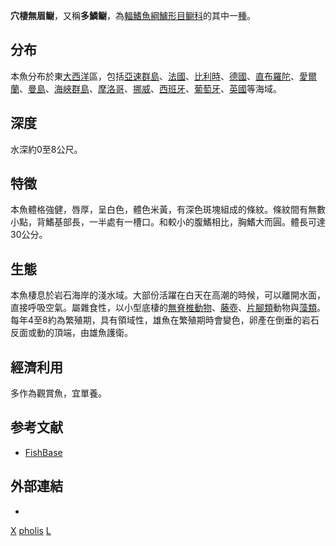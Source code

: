 {{Speciesbox
| taxon = Lipophrys pholis
| binomial_authority = [[Linnaeus|Linnaeus]], 1758
| status = NE
| synonyms = *''Blennius bufo''<br /><small>Lowe, 1843</small>
*''Blennius pholis''<br /><small>Linnaeus, 1758</small>
*''Lipophris pholis''<br /><small>Linnaeus, 1758</small>
*''Lipophrys pholys''<br /><small>Linnaeus, 1758</small>
*''Pholis bufo''<br /><small>Lowe, 1843</small>
*''Pholis carolinus''<br /><small>Valenciennes, 1836</small>
*''Pholis laevis''<br /><small>Fleming, 1828</small>
}}   

'''穴棲無眉鳚'''，又稱'''多鱗鳚'''，為[[輻鰭魚綱|輻鰭魚綱]][[鱸形目|鱸形目]][[鳚科|鳚科]]的其中一[[種|種]]。

==分布==
本魚分布於東[[大西洋|大西洋]]區，包括[[亞速群島|亞速群島]]、[[法國|法國]]、[[比利時|比利時]]、[[德國|德國]]、[[直布羅陀|直布羅陀]]、[[愛爾蘭|愛爾蘭]]、[[曼島|曼島]]、[[海峽群島|海峽群島]]、[[摩洛哥|摩洛哥]]、[[挪威|挪威]]、[[西班牙|西班牙]]、[[葡萄牙|葡萄牙]]、[[英國|英國]]等海域。

==深度==
水深約0至8公尺。

==特徵==
本魚體格強健，唇厚，呈白色，體色米黃，有深色斑塊組成的條紋。條紋間有無數小點，背鰭基部長，一半處有一槽口。和較小的腹鰭相比，胸鰭大而圓。體長可達30公分。

==生態==
本魚棲息於岩石海岸的淺水域。大部份活躍在白天在高潮的時候，可以離開水面，直接呼吸空氣。屬雜食性，以小型底棲的[[無脊椎動物|無脊椎動物]]、[[藤壺|藤壺]]、[[片腳類|片腳類]]動物與[[藻類|藻類]]。每年4至8約為繁殖期，具有領域性，雄魚在繁殖期時會變色，卵產在倒垂的岩石反面或動的頂端，由雄魚護衛。

==經濟利用==
多作為觀賞魚，宜單養。

==参考文献==
*[http://www.fishbase.org FishBase] {{Wayback|url=http://www.fishbase.org/ |date=20171017132213 }}

==外部連結==
*{{FishBase_species|genus=Lipophrys|species=pholis|year=2011|month=12}}

{{Taxonbar}}
[[Category:觀賞魚|X]]
[[Category:無眉鳚属|pholis]]
[[Category:1758年描述的魚類|L]]